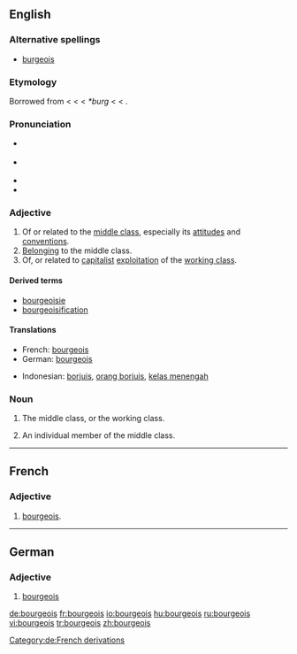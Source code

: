 {{was wotd|2008|March|15}}
==English==

===Alternative spellings===
* [[burgeois]]

===Etymology===
Borrowed from {{etyl|fr|en}} {{term|bourgeois|lang=fr}} < {{etyl|fro|en}} {{term|burgeis||town dweller|lang=fro}} < {{term|borc||town|lang=fro}} < {{etyl|frk|en}} ''*burg'' < {{proto|Germanic|burgs|fortress|lang=en}} < {{proto|Indo-European|bhrgh|fortified elevation|lang=en}}.

===Pronunciation===
* {{a|RP}} {{IPA|/ˈbɔːʒ.wɑː/|/ˈbʊəʒ.wɑː/}}
* {{a|US}} {{IPA|/ˈbʊʒ.wɑː/|/ˈbʊɹʒ.wɑː/}}
* {{audio|en-uk-bourgeois.ogg|Audio (UK)}}
* {{audio|en-us-bourgeois.ogg|Audio (US)}}

===Adjective===
{{en-adj}}

# Of or related to the [[middle class]], especially its [[attitudes]] and [[conventions]].
# [[belong|Belonging]] to the middle class.
# Of, or related to [[capitalist]] [[exploitation]] of the [[working class]].

====Derived terms====
*[[bourgeoisie]]
*[[bourgeoisification]]

====Translations====
{{trans-top|of or related to the middle class}}
*French: [[bourgeois#French|bourgeois]]
*German: [[bourgeois#German|bourgeois]]
{{trans-mid}}
*Indonesian: [[borjuis]], [[orang borjuis]], [[kelas menengah]]
{{trans-bottom}}

===Noun===
{{en-noun|-}}

# {{context|political|collectively}} The middle class, or the working class.
# {{rare}} An individual member of the middle class.

----

==French==

===Adjective===
{{fr-adj|mp=bourgeois}}

# [[bourgeois]].

----

==German==

===Adjective===
{{de-adj|comparative=bourgeoiser|superlative=bourgeoisesten}}

# [[bourgeois#English|bourgeois]]

[[Category:de:French derivations]]

[[de:bourgeois]]
[[fr:bourgeois]]
[[io:bourgeois]]
[[hu:bourgeois]]
[[ru:bourgeois]]
[[vi:bourgeois]]
[[tr:bourgeois]]
[[zh:bourgeois]]